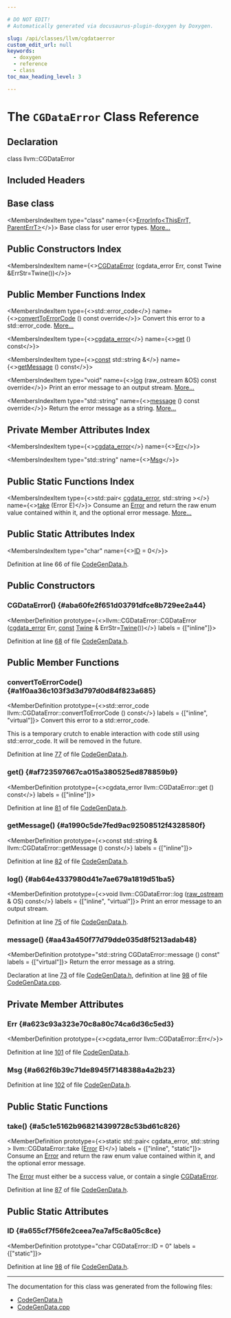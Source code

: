 ```yaml
---

# DO NOT EDIT!
# Automatically generated via docusaurus-plugin-doxygen by Doxygen.

slug: /api/classes/llvm/cgdataerror
custom_edit_url: null
keywords:
  - doxygen
  - reference
  - class
toc_max_heading_level: 3

---
```





# The `CGDataError` Class Reference

<DoxygenPage pluginConfig={pluginConfig}>



## Declaration

<CodeBlock>class llvm::CGDataError</CodeBlock>

## Included Headers

<IncludesList>
<IncludesListItem
  filePath="llvm/CGData/CodeGenData.h"
  permalink="/docs/api/files/include/include/llvm/include/llvm/cgdata/codegendata-h"
  isLocal="true" />
</IncludesList>

## Base class

<MembersIndex>

<MembersIndexItem
  type="class"
  name={<><a href="/docs/api/classes/llvm/errorinfo">ErrorInfo&lt;ThisErrT, ParentErrT&gt;</a></>}>
Base class for user error types. <a href="/docs/api/classes/llvm/errorinfo/#details">More...</a>
</MembersIndexItem>

</MembersIndex>

## Public Constructors Index

<MembersIndex>

<MembersIndexItem
  name={<><a href="#aba60fe2f651d03791dfce8b729ee2a44">CGDataError</a> (cgdata&#95;error Err, const Twine &amp;ErrStr=Twine())</>}>
</MembersIndexItem>

</MembersIndex>

## Public Member Functions Index

<MembersIndex>

<MembersIndexItem
  type={<>std::error&#95;code</>}
  name={<><a href="#a1f0aa36c103f3d3d797d0d84f823a685">convertToErrorCode</a> () const override</>}>
Convert this error to a std::error&#95;code. <a href="#a1f0aa36c103f3d3d797d0d84f823a685">More...</a>
</MembersIndexItem>

<MembersIndexItem
  type={<><a href="/docs/api/namespaces/llvm/#a6ea6fb3a4e8248113053829b7fd89c96">cgdata&#95;error</a></>}
  name={<><a href="#af723597667ca015a380525ed878859b9">get</a> () const</>}>
</MembersIndexItem>

<MembersIndexItem
  type={<><a href="/docs/api/files/lib/lib/target/lib/target/aarch64/aarch64promoteconstant-cpp/#a90f8350fecae261c25be85d38b451bff">const</a> std::string &amp;</>}
  name={<><a href="#a1990c5de7fed9ac92508512f4328580f">getMessage</a> () const</>}>
</MembersIndexItem>

<MembersIndexItem
  type="void"
  name={<><a href="#ab64e4337980d41e7ae679a1819d51ba5">log</a> (raw&#95;ostream &amp;OS) const override</>}>
Print an error message to an output stream. <a href="#ab64e4337980d41e7ae679a1819d51ba5">More...</a>
</MembersIndexItem>

<MembersIndexItem
  type="std::string"
  name={<><a href="#aa43a450f77d79dde035d8f5213adab48">message</a> () const override</>}>
Return the error message as a string. <a href="#aa43a450f77d79dde035d8f5213adab48">More...</a>
</MembersIndexItem>

</MembersIndex>

## Private Member Attributes Index

<MembersIndex>

<MembersIndexItem
  type={<><a href="/docs/api/namespaces/llvm/#a6ea6fb3a4e8248113053829b7fd89c96">cgdata&#95;error</a></>}
  name={<><a href="#a623c93a323e70c8a80c74ca6d36c5ed3">Err</a></>}>
</MembersIndexItem>

<MembersIndexItem
  type="std::string"
  name={<><a href="#a662f6b39c71de8945f7148388a4a2b23">Msg</a></>}>
</MembersIndexItem>

</MembersIndex>

## Public Static Functions Index

<MembersIndex>

<MembersIndexItem
  type={<>std::pair&lt; <a href="/docs/api/namespaces/llvm/#a6ea6fb3a4e8248113053829b7fd89c96">cgdata&#95;error</a>, std::string &gt;</>}
  name={<><a href="#a5c1e5162b968214399728c53bd61c826">take</a> (Error E)</>}>
Consume an <a href="/docs/api/classes/llvm/error">Error</a> and return the raw enum value contained within it, and the optional error message. <a href="#a5c1e5162b968214399728c53bd61c826">More...</a>
</MembersIndexItem>

</MembersIndex>

## Public Static Attributes Index

<MembersIndex>

<MembersIndexItem
  type="char"
  name={<><a href="#a655cf7f56fe2ceea7ea7af5c8a05c8ce">ID</a> = 0</>}>
</MembersIndexItem>

</MembersIndex>


Definition at line 66 of file <a href="/docs/api/files/include/include/llvm/include/llvm/cgdata/codegendata-h">CodeGenData.h</a>.

<SectionDefinition>

## Public Constructors

### CGDataError() {#aba60fe2f651d03791dfce8b729ee2a44}

<MemberDefinition
  prototype={<>llvm::CGDataError::CGDataError (<a href="/docs/api/namespaces/llvm/#a6ea6fb3a4e8248113053829b7fd89c96">cgdata&#95;error</a> Err, <a href="/docs/api/files/lib/lib/target/lib/target/aarch64/aarch64promoteconstant-cpp/#a90f8350fecae261c25be85d38b451bff">const</a> <a href="/docs/api/classes/llvm/twine">Twine</a> &amp; ErrStr=<a href="/docs/api/classes/llvm/twine">Twine</a>())</>}
  labels = {["inline"]}>

Definition at line <a href="/docs/api/files/include/include/llvm/include/llvm/cgdata/codegendata-h/#l00068">68</a> of file <a href="/docs/api/files/include/include/llvm/include/llvm/cgdata/codegendata-h">CodeGenData.h</a>.
</MemberDefinition>

</SectionDefinition>

<SectionDefinition>

## Public Member Functions

### convertToErrorCode() {#a1f0aa36c103f3d3d797d0d84f823a685}

<MemberDefinition
  prototype={<>std::error&#95;code llvm::CGDataError::convertToErrorCode () const</>}
  labels = {["inline", "virtual"]}>
Convert this error to a std::error&#95;code.

This is a temporary crutch to enable interaction with code still using std::error&#95;code. It will be removed in the future.

Definition at line <a href="/docs/api/files/include/include/llvm/include/llvm/cgdata/codegendata-h/#l00077">77</a> of file <a href="/docs/api/files/include/include/llvm/include/llvm/cgdata/codegendata-h">CodeGenData.h</a>.
</MemberDefinition>

### get() {#af723597667ca015a380525ed878859b9}

<MemberDefinition
  prototype={<>cgdata&#95;error llvm::CGDataError::get () const</>}
  labels = {["inline"]}>

Definition at line <a href="/docs/api/files/include/include/llvm/include/llvm/cgdata/codegendata-h/#l00081">81</a> of file <a href="/docs/api/files/include/include/llvm/include/llvm/cgdata/codegendata-h">CodeGenData.h</a>.
</MemberDefinition>

### getMessage() {#a1990c5de7fed9ac92508512f4328580f}

<MemberDefinition
  prototype={<>const std::string &amp; llvm::CGDataError::getMessage () const</>}
  labels = {["inline"]}>

Definition at line <a href="/docs/api/files/include/include/llvm/include/llvm/cgdata/codegendata-h/#l00082">82</a> of file <a href="/docs/api/files/include/include/llvm/include/llvm/cgdata/codegendata-h">CodeGenData.h</a>.
</MemberDefinition>

### log() {#ab64e4337980d41e7ae679a1819d51ba5}

<MemberDefinition
  prototype={<>void llvm::CGDataError::log (<a href="/docs/api/classes/llvm/raw-ostream">raw&#95;ostream</a> &amp; OS) const</>}
  labels = {["inline", "virtual"]}>
Print an error message to an output stream.

Definition at line <a href="/docs/api/files/include/include/llvm/include/llvm/cgdata/codegendata-h/#l00075">75</a> of file <a href="/docs/api/files/include/include/llvm/include/llvm/cgdata/codegendata-h">CodeGenData.h</a>.
</MemberDefinition>

### message() {#aa43a450f77d79dde035d8f5213adab48}

<MemberDefinition
  prototype="std::string CGDataError::message () const"
  labels = {["virtual"]}>
Return the error message as a string.

Declaration at line <a href="/docs/api/files/include/include/llvm/include/llvm/cgdata/codegendata-h/#l00073">73</a> of file <a href="/docs/api/files/include/include/llvm/include/llvm/cgdata/codegendata-h">CodeGenData.h</a>, definition at line <a href="/docs/api/files/lib/lib/cgdata/codegendata-cpp/#l00098">98</a> of file <a href="/docs/api/files/lib/lib/cgdata/codegendata-cpp">CodeGenData.cpp</a>.
</MemberDefinition>

</SectionDefinition>

<SectionDefinition>

## Private Member Attributes

### Err {#a623c93a323e70c8a80c74ca6d36c5ed3}

<MemberDefinition
  prototype={<>cgdata&#95;error llvm::CGDataError::Err</>}>

Definition at line <a href="/docs/api/files/include/include/llvm/include/llvm/cgdata/codegendata-h/#l00101">101</a> of file <a href="/docs/api/files/include/include/llvm/include/llvm/cgdata/codegendata-h">CodeGenData.h</a>.
</MemberDefinition>

### Msg {#a662f6b39c71de8945f7148388a4a2b23}

<MemberDefinition
  prototype="std::string llvm::CGDataError::Msg">

Definition at line <a href="/docs/api/files/include/include/llvm/include/llvm/cgdata/codegendata-h/#l00102">102</a> of file <a href="/docs/api/files/include/include/llvm/include/llvm/cgdata/codegendata-h">CodeGenData.h</a>.
</MemberDefinition>

</SectionDefinition>

<SectionDefinition>

## Public Static Functions

### take() {#a5c1e5162b968214399728c53bd61c826}

<MemberDefinition
  prototype={<>static std::pair&lt; cgdata&#95;error, std::string &gt; llvm::CGDataError::take (<a href="/docs/api/classes/llvm/error">Error</a> E)</>}
  labels = {["inline", "static"]}>
Consume an <a href="/docs/api/classes/llvm/error">Error</a> and return the raw enum value contained within it, and the optional error message.

The <a href="/docs/api/classes/llvm/error">Error</a> must either be a success value, or contain a single <a href="/docs/api/classes/llvm/cgdataerror">CGDataError</a>.

Definition at line <a href="/docs/api/files/include/include/llvm/include/llvm/cgdata/codegendata-h/#l00087">87</a> of file <a href="/docs/api/files/include/include/llvm/include/llvm/cgdata/codegendata-h">CodeGenData.h</a>.
</MemberDefinition>

</SectionDefinition>

<SectionDefinition>

## Public Static Attributes

### ID {#a655cf7f56fe2ceea7ea7af5c8a05c8ce}

<MemberDefinition
  prototype="char CGDataError::ID = 0"
  labels = {["static"]}>

Definition at line <a href="/docs/api/files/include/include/llvm/include/llvm/cgdata/codegendata-h/#l00098">98</a> of file <a href="/docs/api/files/include/include/llvm/include/llvm/cgdata/codegendata-h">CodeGenData.h</a>.
</MemberDefinition>

</SectionDefinition>

<hr/>

The documentation for this class was generated from the following files:

<ul>
<li><a href="/docs/api/files/include/include/llvm/include/llvm/cgdata/codegendata-h">CodeGenData.h</a></li>
<li><a href="/docs/api/files/lib/lib/cgdata/codegendata-cpp">CodeGenData.cpp</a></li>
</ul>

</DoxygenPage>
